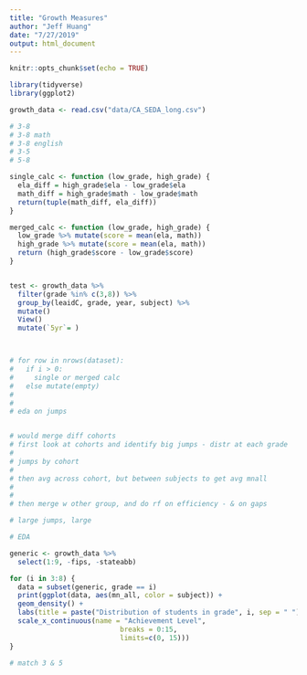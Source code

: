 ```yaml
---
title: "Growth Measures"
author: "Jeff Huang"
date: "7/27/2019"
output: html_document
---
```


```r
knitr::opts_chunk$set(echo = TRUE)

library(tidyverse)
library(ggplot2)

growth_data <- read.csv("data/CA_SEDA_long.csv") 

```

```r

# 3-8
# 3-8 math
# 3-8 english
# 3-5
# 5-8

single_calc <- function (low_grade, high_grade) {
  ela_diff = high_grade$ela - low_grade$ela
  math_diff = high_grade$math - low_grade$math
  return(tuple(math_diff, ela_diff))
}

merged_calc <- function (low_grade, high_grade) {
  low_grade %>% mutate(score = mean(ela, math))
  high_grade %>% mutate(score = mean(ela, math))
  return (high_grade$score - low_grade$score)
}


test <- growth_data %>% 
  filter(grade %in% c(3,8)) %>% 
  group_by(leaidC, grade, year, subject) %>% 
  mutate()
  View()
  mutate(`5yr`= )



# for row in nrows(dataset):
#   if i > 0:
#     single or merged calc
#   else mutate(empty)
# 
# 
# eda on jumps


# would merge diff cohorts
# first look at cohorts and identify big jumps - distr at each grade
# 
# jumps by cohort
# 
# then avg across cohort, but between subjects to get avg mnall
# 
# 
# then merge w other group, and do rf on efficiency - & on gaps

# large jumps, large 

```

```r

# EDA

generic <- growth_data %>% 
  select(1:9, -fips, -stateabb)

for (i in 3:8) {
  data = subset(generic, grade == i)
  print(ggplot(data, aes(mn_all, color = subject)) +
  geom_density() + 
  labs(title = paste("Distribution of students in grade", i, sep = " ")) + 
  scale_x_continuous(name = "Achievement Level",
                           breaks = 0:15,
                           limits=c(0, 15)))
}

```


```r


# match 3 & 5
```


